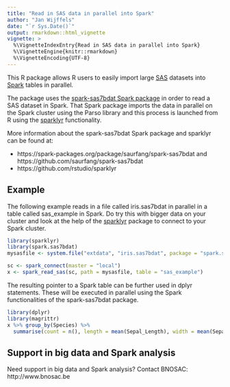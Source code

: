 ---
title: "Read in SAS data in parallel into Spark"
author: "Jan Wijffels"
date: "`r Sys.Date()`"
output: rmarkdown::html_vignette
vignette: >
  %\VignetteIndexEntry{Read in SAS data in parallel into Spark}
  %\VignetteEngine{knitr::rmarkdown}
  %\VignetteEncoding{UTF-8}
---

This R package allows R users to easily import large [SAS](http://www.sas.com) datasets into [Spark](https://spark.apache.org) tables in parallel.


The package uses the [spark-sas7bdat Spark package](https://spark-packages.org/package/saurfang/spark-sas7bdat) in order to read a SAS dataset in Spark. That Spark package imports the data in parallel on the Spark cluster using the Parso library and this process is launched from R using the [sparklyr](https://github.com/rstudio/sparklyr) functionality. 

More information about the spark-sas7bdat Spark package and sparklyr can be found at:

- https://spark-packages.org/package/saurfang/spark-sas7bdat and https://github.com/saurfang/spark-sas7bdat
- https://github.com/rstudio/sparklyr

## Example
The following example reads in a file called iris.sas7bdat in parallel in a table called sas_example in Spark. Do try this with bigger data on your cluster and look at the help of the [sparklyr](https://github.com/rstudio/sparklyr) package to connect to your Spark cluster.

```{r, eval=FALSE}
library(sparklyr)
library(spark.sas7bdat)
mysasfile <- system.file("extdata", "iris.sas7bdat", package = "spark.sas7bdat")

sc <- spark_connect(master = "local")
x <- spark_read_sas(sc, path = mysasfile, table = "sas_example")
```

The resulting pointer to a Spark table can be further used in dplyr statements. These will be executed in parallel using the Spark functionalities of the spark-sas7bdat package.
```{r, eval=FALSE}
library(dplyr)
library(magrittr)
x %>% group_by(Species) %>%
  summarise(count = n(), length = mean(Sepal_Length), width = mean(Sepal_Width))
```


## Support in big data and Spark analysis

Need support in big data and Spark analysis?
Contact BNOSAC: http://www.bnosac.be
